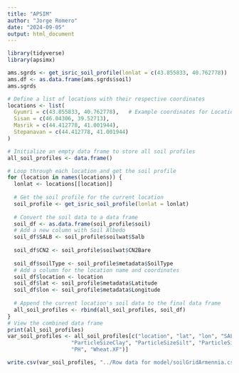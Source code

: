 ```yaml
---
title: "APSIM"
author: "Jorge Romero"
date: "2024-09-05"
output: html_document
---
```


```r
library(tidyverse)
library(apsimx)
```

```r
ams.sgrds <- get_isric_soil_profile(lonlat = c(43.855833, 40.762778))
ams.df <- as.data.frame(ams.sgrds$soil)
ams.sgrds
```


```r
# Define a list of locations with their respective coordinates
locations <- list(
  Gyumri = c(43.855833, 40.762778),   # Example coordinates for Location 1, Long and Lat
  Sisan = c(46.04306, 39.52713),
  Masrik = c(44.412778, 41.001944),
  Stepanavan = c(44.412778, 41.001944)
)

# Initialize an empty data frame to store all soil profiles
all_soil_profiles <- data.frame()

# Loop through each location and get the soil profile
for (location in names(locations)) {
  lonlat <- locations[[location]]
  
  # Get the soil profile for the current location
  soil_profile <- get_isric_soil_profile(lonlat = lonlat)
  
  # Convert the soil data to a data frame
  soil_df <- as.data.frame(soil_profile$soil)
  # Add a new column with Soil Albedo 
  soil_df$SALB <- soil_profile$soilwat$Salb
  
  soil_df$CN2 <- soil_profile$soilwat$CN2Bare
  
  soil_df$soilType <- soil_profile$metadata$SoilType
  # Add a column for the location name and coordinates
  soil_df$location <- location
  soil_df$lat <- soil_profile$metadata$Latitude
  soil_df$lon <- soil_profile$metadata$Longitude
  
  # Append the current location's soil data to the final data frame
  all_soil_profiles <- rbind(all_soil_profiles, soil_df)
}
# View the combined data frame
print(all_soil_profiles)
var_soil_profiles <- all_soil_profiles[c("location", "lat", "lon", "SALB", "CN2" ,"soilType", "Depth", "Thickness",
                    "ParticleSizeClay", "ParticleSizeSilt", "ParticleSizeSand", "BD", "LL15", "DUL", "SAT",
                    "PH", "Wheat.XF")]

write.csv(var_soil_profiles, "../Row data for model/soilGridArmennia.csv")
```

